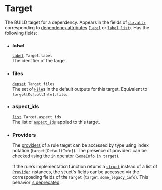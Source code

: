 <html devsite>
<head>
  <meta name="project_path" value="/_project.yaml">
  <meta name="book_path" value="/versions/6.1.0/_book.yaml">
</head>
<body>

<h1 class="page-title" id="modules.Target">Target</h1>

<!-- {% raw %} -->

The BUILD target for a dependency. Appears in the fields of <code><a href='ctx.html#attr'>ctx.attr</a></code> corresponding to <a href='https://bazel.build/versions/6.1.0/rules/rules#dependency_attributes'>dependency attributes</a> (<code><a href='attr.html#label'>label</a></code> or <code><a href='attr.html#label_list'>label_list</a></code>). Has the following fields:
<ul>
<li><h3 id='modules.Target.label'>label</h3>
<code><a href='Label.html'>Label</a> Target.label</code><br/>
The identifier of the target.</li>
<li><h3 id='modules.Target.files'>files</h3>
<code><a href='depset.html'>depset</a> Target.files </code><br/>
The set of <code><a href='File.html'>File</a></code>s in the default outputs for this target. Equivalent to <code><a href='DefaultInfo.html#files'>target[DefaultInfo].files</a></code>.</li>
<li><h3 id='modules.Target.aspect_ids'>aspect_ids</h3>
<code><a href='list.html'>list</a> Target.aspect_ids </code><br/>
The list of <code><a href='ctx.html#aspect_ids'>aspect_ids</a></code> applied to this target.</li>
<li><h3 id='modules.Target.providers'>Providers</h3>
The <a href='https://bazel.build/versions/6.1.0/rules/rules#providers'>providers</a> of a rule target can be accessed by type using index notation (<code>target[DefaultInfo]</code>). The presence of providers can be checked using the <code>in</code> operator (<code>SomeInfo in target</code>).<br/>
<br/>
If the rule's implementation function returns a <code><a href='struct.html'>struct</a></code> instead of a list of <code><a href='Provider.html'>Provider</a></code> instances, the struct's fields can be accessed via the corresponding fields of the <code>Target</code> (<code>target.some_legacy_info</code>). This behavior <a href='https://bazel.build/versions/6.1.0/rules/rules#migrating_from_legacy_providers'>is deprecated</a>.</li>
</ul>



</body>
</html>

<!-- {% endraw %} -->
